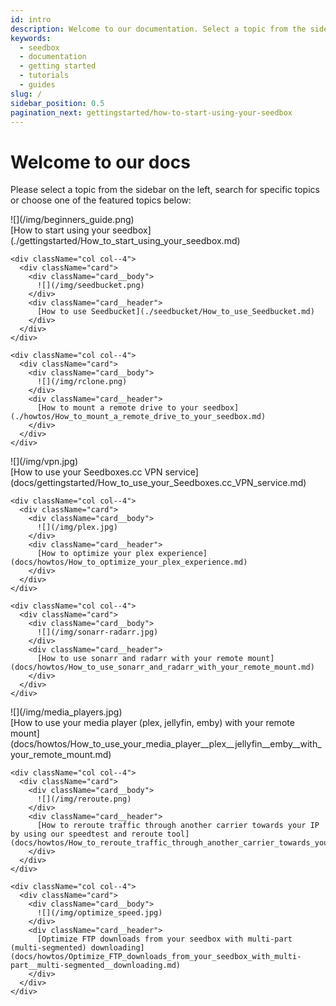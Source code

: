 ```yaml
---
id: intro
description: Welcome to our documentation. Select a topic from the sidebar, search for specific topics, or choose one of the featured topics below.
keywords:
  - seedbox
  - documentation
  - getting started
  - tutorials
  - guides
slug: /
sidebar_position: 0.5
pagination_next: gettingstarted/how-to-start-using-your-seedbox
---
```



# Welcome to our docs

Please select a topic from the sidebar on the left, search for specific topics or choose one of the featured topics below:

<div className="intro_container">
  <div className="row">
    <div className="col col--4">
      <div className="card">
        <div className="card__body">
          ![](/img/beginners_guide.png)
        </div>
        <div className="card__header">
          [How to start using your seedbox](./gettingstarted/How_to_start_using_your_seedbox.md)
        </div>
      </div>
    </div>

    <div className="col col--4">
      <div className="card">
        <div className="card__body">
          ![](/img/seedbucket.png)
        </div>
        <div className="card__header">
          [How to use Seedbucket](./seedbucket/How_to_use_Seedbucket.md)
        </div>
      </div>
    </div>

    <div className="col col--4">
      <div className="card">
        <div className="card__body">
          ![](/img/rclone.png)
        </div>
        <div className="card__header">
          [How to mount a remote drive to your seedbox](./howtos/How_to_mount_a_remote_drive_to_your_seedbox.md)
        </div>
      </div>
    </div>
  </div>

  <div className="row">
    <div className="col col--4">
      <div className="card">
        <div className="card__body">
          ![](/img/vpn.jpg)
        </div>
        <div className="card__header">
          [How to use your Seedboxes.cc VPN service](docs/gettingstarted/How_to_use_your_Seedboxes.cc_VPN_service.md)
        </div>
      </div>
    </div>

    <div className="col col--4">
      <div className="card">
        <div className="card__body">
          ![](/img/plex.jpg)
        </div>
        <div className="card__header">
          [How to optimize your plex experience](docs/howtos/How_to_optimize_your_plex_experience.md)
        </div>
      </div>
    </div>

    <div className="col col--4">
      <div className="card">
        <div className="card__body">
          ![](/img/sonarr-radarr.jpg)
        </div>
        <div className="card__header">
          [How to use sonarr and radarr with your remote mount](docs/howtos/How_to_use_sonarr_and_radarr_with_your_remote_mount.md)
        </div>
      </div>
    </div>
  </div>

  <div className="row">
    <div className="col col--4">
      <div className="card">
        <div className="card__body">
          ![](/img/media_players.jpg)
        </div>
        <div className="card__header">
          [How to use your media player (plex, jellyfin, emby) with your remote mount](docs/howtos/How_to_use_your_media_player__plex__jellyfin__emby__with_your_remote_mount.md)
        </div>
      </div>
    </div>

    <div className="col col--4">
      <div className="card">
        <div className="card__body">
          ![](/img/reroute.png)
        </div>
        <div className="card__header">
          [How to reroute traffic through another carrier towards your IP by using our speedtest and reroute tool](docs/howtos/How_to_reroute_traffic_through_another_carrier_towards_your_IP_by_using_our_speedtest_and_reroute_tool.md)
        </div>
      </div>
    </div>

    <div className="col col--4">
      <div className="card">
        <div className="card__body">
          ![](/img/optimize_speed.jpg)
        </div>
        <div className="card__header">
          [Optimize FTP downloads from your seedbox with multi-part (multi-segmented) downloading](docs/howtos/Optimize_FTP_downloads_from_your_seedbox_with_multi-part__multi-segmented__downloading.md)
        </div>
      </div>
    </div>
  </div>
</div>